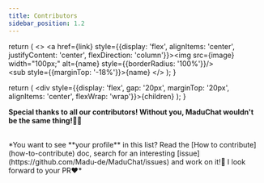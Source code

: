 ---
title: Contributors
sidebar_position: 1.2
---

  return (
    <>
      <a href={link} style={{display: 'flex', alignItems: 'center', justifyContent: 'center', flexDirection: 'column'}}><img src={image} width="100px;" alt={name} style={{borderRadius: '100%'}}/><br /><sub style={{marginTop: '-18%'}}>{name}</sub></a>
    </>
  );
}

  return (
    <div style={{display: 'flex', gap: '20px', marginTop: '20px', alignItems: 'center', flexWrap: 'wrap'}}>{children}</div>
  );
}

<b>Special thanks to all our contributors! Without you, MaduChat wouldn't be the same thing!🚀🎉</b>

<ContributorList>
  <Contributor name="Madu" image="https://avatars.githubusercontent.com/u/85842735" link="https://github.com/Madu-de" />
  <Contributor name="Izaan Anwar" image="https://avatars.githubusercontent.com/u/99073963" link="https://github.com/IzaanAnwar" />
  <Contributor name="Igor Lira" image="https://avatars.githubusercontent.com/u/56862592" link="https://github.com/Igor-Lira" />
</ContributorList>

<br />
*You want to see **your profile** in this list? Read the [How to contribute](how-to-contribute) doc, search for an interesting [issue](https://github.com/Madu-de/MaduChat/issues) and work on it!🚀 I look forward to your PR❤️*
